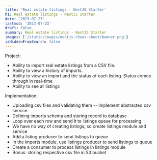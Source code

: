 ```yaml
---
title: 'Real estate listings - NestJS Starter'
h1: Real estate listings - NestJS Starter
date: '2023-07-23'
lastmod: '2023-07-23'
draft: false
summary: Real estate listings - NestJS Starter
images: ['/static/images/nestjs-cheat-sheet/banner.png']
isHiddenFromSearch: false
---
```


Project:

- Ability to import real estate listings from a CSV file.
- Ability to view a history of imports.
- Ability to view an import and the status of each listing. Status comes through in real-time
- Ability to see all listings

Implementation:

- Uploading csv files and validating them
  -- implement abstracted csv service
- Defining imports schema and storing record to database
- Loop over each row and send it to listings queue for processing
- We have no way of creating listings, so create listings module and service
- Add a listing producer to send listings to queue
- In the imports module, use listings producer to send listings to queue
- Create a consumer to process listings in listings module
- Bonus: storing respective csv file in S3 bucket
<!-- - Send file off to queue for processing. Queue can be defined -->
